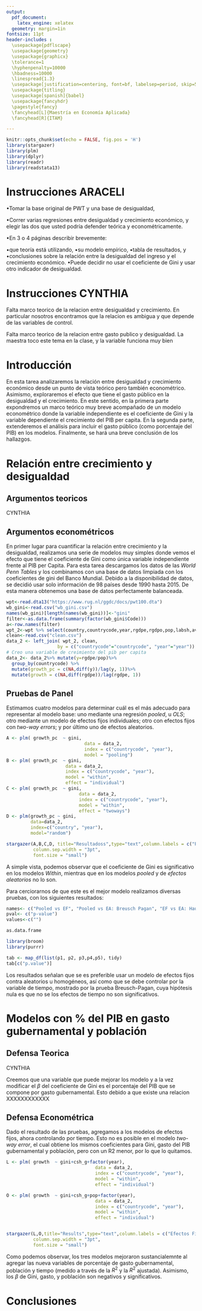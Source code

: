 ---
output:
  pdf_document:
    latex_engine: xelatex
  geometry: margin=1in
fontsize: 11pt
header-includes :
  \usepackage{pdflscape}
  \usepackage{geometry}
  \usepackage{graphicx}
  \tolerance=1
  \hyphenpenalty=10000
  \hbadness=10000
  \linespread{1.3}
  \usepackage[justification=centering, font=bf, labelsep=period, skip=5pt]{caption} 
  \usepackage{titling}
  \usepackage[spanish]{babel}
  \usepackage{fancyhdr}
  \pagestyle{fancy}
  \fancyhead[L]{Maestría en Economía Aplicada}
  \fancyhead[R]{ITAM}

---
\begin{titlepage}
\begin{center}

\textsc{\Large Instituto Tecnológico Autónomo de México}\\[2em]

\textbf{\LARGE Bienestar y Política Social}\\[2em]


\textsc{\LARGE }\\[1em]


\textsc{\large Tarea 3 }\\[1em]

\textsc{\LARGE }\\[1em]

\textsc{\large }\\[1em]
\textsc{\LARGE }\\[1em]
\textsc{\LARGE }\\[1em]

\textsc{\large }\\[1em]
\textsc{\LARGE }\\[1em]

\textsc{\LARGE Dra. Araceli Ortega Díaz}\\[1em]

\textsc{\LARGE }\\[1em]
\textsc{\LARGE }\\[1em]

\textsc{\LARGE Marco Antonio Ramos Juárez}\\[1em]

\textsc{\large 142244}\\[1em]

\textsc{\LARGE Mayra Samantha Cervantes Bravo}\\[1em]

\textsc{\large 141371}\\[1em]

\textsc{\LARGE Cynthia Raquel Valdivia Tirado }\\[1em]

\textsc{\large 81358}\\[1em]

\end{center}

\vspace*{\fill}
\textsc{Ciudad de México \hspace*{\fill} 2021}

\end{titlepage}


\newpage


\tableofcontents

\newpage
```{r setup, include=FALSE}
knitr::opts_chunk$set(echo = FALSE, fig.pos = 'H')
library(stargazer)
library(plm)
library(dplyr)
library(readr)
library(readstata13)
```

# Instrucciones ARACELI

•Tomar la base original de PWT y una base de desigualdad,

•Correr varias regresiones entre desigualdad y crecimiento económico, y elegir las dos que usted podría defender teórica y econométricamente.

•En 3 o 4  páginas describir brevemente:

•que teoría está utilizando, 
•su modelo empírico, 
•tabla de resultados, y 
•conclusiones sobre la relación entre la desigualdad del ingreso y el crecimiento económico. •Puede decidir no usar el coeficiente de Gini y usar otro indicador de desigualdad. 


# Instrucciones CYNTHIA

Falta marco teorico de la relacion entre desigualdad y crecimiento. En particular nosotros encontramos que la relacion es ambigua y que depende de las variables de control.

Falta marco teorico de la relacion entre gasto publico y desigualdad. La maestra toco este tema en la clase, y la variable funciona muy bien


# Introducción

En esta tarea analizaremos la relación entre desigualdad y crecimiento económico desde un punto de vista teórico pero también econométrico. Asimismo, exploraremos el efecto que tiene el gasto público en la desigualdad y el crecimiento. En este sentido, en la primera parte expondremos un marco teórico muy breve acompañado de un modelo econométrico donde la variable independiente es el coeficiente de Gini y la variable dependiente el crecimiento del PIB per capita. En la segunda parte, extenderemos el análisis para incluir el gasto público (como porcentaje del PIB) en los modelos. Finalmente, se hará una breve conclusión de los hallazgos.

# Relación entre crecimiento y desigualdad

## Argumentos teoricos

CYNTHIA

## Argumentos econométricos

En primer lugar para cuantificar la relación entre crecimiento y la desigualdad, realizamos una serie de modelos muy simples donde vemos el efecto que tiene el coeficiente de Gini como única variable independiente frente al PIB per Capita. Para esta tarea descargamos los datos de las *World Penn Tables* y los combinamos con una base de datos limpiada con los coeficientes de gini del Banco Mundial. Debido a la disponibilidad de datos, se decidió usar solo información de 98 países desde 1990 hasta 2015. De esta manera obtenemos una base de datos perfectamente balanceada. 


```{r}
wpt<-read.dta13("https://www.rug.nl/ggdc/docs/pwt100.dta")
wb_gini<-read.csv("wb_gini.csv")
names(wb_gini)[length(names(wb_gini))]<-"gini" 
filter<-as.data.frame(summary(factor(wb_gini$Code)))
a<-row.names(filter)
wpt_2<-wpt %>% select(country,countrycode,year,rgdpe,rgdpo,pop,labsh,avh,hc,csh_i,csh_g)%>% filter(countrycode %in% a)%>% filter(year > 1989)%>% filter(year < 2016)
clean<-read.csv("clean.csv")
data_2 <- left_join( wpt_2, clean,
                   by = c("countrycode"="countrycode", "year"="year"))
# Creo una variable de creimiento del pib per capita
data_2<- data_2%>% mutate(y=rgdpe/pop)%>% 
  group_by(countrycode) %>%
  mutate(growth_pc = c(NA,diff(y))/lag(y, 1))%>% 
  mutate(growth = c(NA,diff(rgdpe))/lag(rgdpe, 1))
```

## Pruebas de Panel

Estimamos cuatro modelos para determinar cuál es el más adecuado para representar al modelo base: uno mediante una regresión *pooled*, u *OLS*; otro mediante un modelo de efectos fijos individuales; otro con efectos fijos con *two-way errors*; y por último uno de efectos aleatorios.

```{r, results='asis', message= FALSE }
A <- plm( growth_pc  ~ gini, 
                             data = data_2,
                             index = c("countrycode", "year"), 
                             model = "pooling")
B <- plm( growth_pc  ~ gini, 
                      data = data_2,
                      index = c("countrycode", "year"), 
                      model = "within",
                      effect = "individual")
C <- plm( growth_pc  ~ gini, 
                           data = data_2,
                           index = c("countrycode", "year"), 
                           model = "within",
                           effect = "twoways")
D <- plm(growth_pc ~ gini, 
         data=data_2, 
         index=c("country", "year"), 
         model="random")

stargazer(A,B,C,D, title="Resultadoss",type="text",column.labels = c("Pooled","Efectos Fijos (individuales)", "Efectos fijos (twoways)","Efectos aleatorios"), out.header=FALSE,
          column.sep.width = "3pt", 
          font.size = "small")
```

A simple vista, podemos observar que el coeficiente de Gini es significativo en los modelos *Within*, mientras que en los modelos *pooled* y de *efectos aleatorios* no lo son. 

Para cerciorarnos de que este es el mejor modelo realizamos diversas pruebas, con los siguientes resultados:


```{r}

names<- c("Pooled vs EF", "Pooled vs EA: Breusch Pagan", "EF vs EA: Hausman","EF vs EA: Mundlak", "EF en el tiempo: Breusch Pagan")
pval<- c("p-value")
values<-c("")

as.data.frame
```
```{r}
library(broom)
library(purrr)

tab <- map_df(list(p1, p2, p3,p4,p5), tidy)
tab[c("p.value")]

```
Los resultados señalan que se es preferible usar un modelo de efectos fijos contra aleatorios u homogéneos, así como que se debe controlar por la variable de tiempo, mostrado por la prueba Breusch-Pagan, cuya hipótesis nula es que no se los efectos de tiempo no son significativos. 


# Modelos con % del PIB en gasto gubernamental y población

## Defensa Teorica
CYNTHIA

Creemos que una variable que puede mejorar los modelo y a la vez modificar el $\beta$ del coeficiente de Gini es el porcentaje del PIB que se compone por gasto gubernamental. Esto debido a que existe una relacion XXXXXXXXXXXX 

## Defensa Econométrica

Dado el resultado de las pruebas, agregamos a los modelos de efectos fijos, ahora controlando por tiempo. Esto no es posible en el modelo *two-way error*, el cual obtiene los mismos coeficientes para Gini, gasto del PIB gubernamental y población, pero con un R2 menor, por lo que lo quitamos. 

```{r, results='asis', message= FALSE }

L <- plm( growth  ~ gini+csh_g+factor(year), 
                                 data = data_2,
                                 index = c("countrycode", "year"), 
                                 model = "within",
                                 effect = "individual")

O <- plm( growth  ~ gini+csh_g+pop+factor(year), 
                                 data = data_2,
                                 index = c("countrycode", "year"), 
                                 model = "within",
                                 effect = "individual")


stargazer(L,O,title="Results",type="text",column.labels = c("Efectos Fijos (individuales)", "Efectos fijos (individuales)"), out.header=FALSE,
          column.sep.width = "3pt", 
          font.size = "small")
```

Como podemos observar, los tres modelos mejoraron sustancialemnte al agregar las nueva variables de porcentaje de gasto gubernamental, población y tiempo (medido a través de la $R^2$ y la $R^2$ ajustada). Asimismo, los $\beta$ de Gini, gasto, y población son negativos y significativos. 


# Conclusiones



